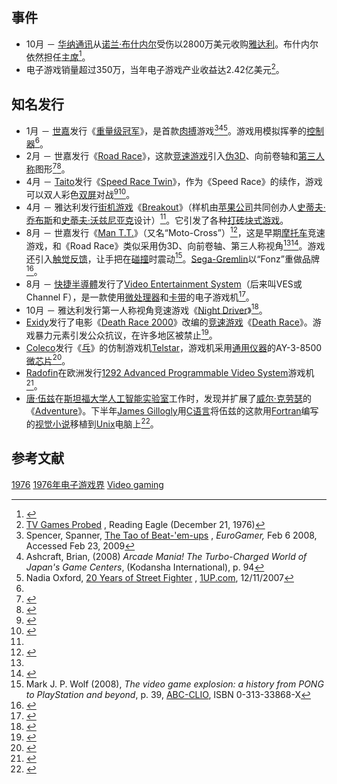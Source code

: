 {{NoteTA
| G1=Games
}}

== 事件 ==

* 10月 － [[华纳通讯|华纳通讯]]从[[诺兰·布什内尔|诺兰·布什内尔]]受伤以2800万美元收购[[雅达利|雅达利]]。布什内尔依然担任[[主席|主席]]<ref name="icwhen">{{cite web| author=Thomas, Donald A. Jr| year=2005| title=–1976–| url=http://www.icwhen.com/book/the_1970s/1976.shtml| archiveurl=https://web.archive.org/web/20080212154559/http://www.icwhen.com/book/the_1970s/1976.shtml| archivedate=2008-02-12| format=shtml| work=ICWhen.com| accessdate=18 February 2006| dead-url=yes}}</ref>。
* 电子游戏销量超过350万，当年电子游戏产业收益达2.42亿美元<ref>[http://news.google.com/newspapers?id=wNohAAAAIBAJ&sjid=DaAFAAAAIBAJ&pg=5716,245390 TV Games Probed] {{Wayback|url=http://news.google.com/newspapers?id=wNohAAAAIBAJ&sjid=DaAFAAAAIBAJ&pg=5716,245390 |date=20211003040127 }}, Reading Eagle (December 21, 1976)</ref>。

== 知名发行 ==

* 1月 － [[世嘉|世嘉]]发行《[[重量级冠军|重量级冠军]]》，是首款[[格斗游戏|肉搏]]游戏<ref name="tao">Spencer, Spanner, [http://www.eurogamer.net/articles/the-tao-of-beat-em-ups-article?page=1 The Tao of Beat-'em-ups] {{Wayback|url=http://www.eurogamer.net/articles/the-tao-of-beat-em-ups-article?page=1 |date=20200205133945 }}, ''EuroGamer,'' Feb 6 2008, Accessed Feb 23, 2009</ref><ref name="ashcraft">Ashcraft, Brian, (2008) ''Arcade Mania! The Turbo-Charged World of Japan's Game Centers'', (Kodansha International), p. 94</ref><ref>Nadia Oxford, [http://www.1up.com/features/20-years-street-fighter 20 Years of Street Fighter] {{Webarchive|url=https://archive.today/20121206043053/http://www.1up.com/features/20-years-street-fighter |date=2012-12-06 }}, [[1UP.com|1UP.com]], 12/11/2007</ref>。游戏用模拟挥拳的[[游戏控制器|控制器]]<ref name="tao" />。
* 2月 － 世嘉发行《[[Road_Race|Road Race]]》，这款[[竞速游戏|竞速游戏]]引入[[伪3D|伪3D]]、向前卷轴和[[第三人称游戏|第三人称]]图形<ref>{{Cite web |url=http://www.arcade-history.com/?n=road-race&page=detail&id=14493 |title=Road Race arcade video game by SEGA Enterprises (1976)<!-- 机器人生成的标题 --> |accessdate=2015-01-23 |archive-date=2020-08-28 |archive-url=https://web.archive.org/web/20200828152643/https://www.arcade-history.com/?n=road-race&page=detail&id=14493 |dead-url=no }}</ref><ref name="road_race">{{KLOV game|12733|Road Race}}</ref>。
* 4月 － [[Taito|Taito]]发行《[[Speed_Race_Twin|Speed Race Twin]]》，作为《Speed Race》的续作，游戏可以双人彩色[[多监视器|双屏]]对战<ref>{{Cite web |url=http://www.arcade-history.com/?n=speed-race-twin&page=detail&id=19477 |title=Speed Race Twin arcade video game by Taito (1976)<!-- 机器人生成的标题 --> |accessdate=2015-01-23 |archive-date=2020-11-28 |archive-url=https://web.archive.org/web/20201128025618/https://www.arcade-history.com/?n=speed-race-twin&page=detail&id=19477 |dead-url=no }}</ref><ref>{{KLOV game|9711|Speed Race Twin}}</ref>。
* 4月 － 雅达利发行[[街机游戏|街机游戏]]《[[Breakout|Breakout]]》（样机由[[苹果公司|苹果公司]]共同创办人[[史蒂夫·乔布斯|史蒂夫·乔布斯]]和[[史蒂夫·沃兹尼亚克|史蒂夫·沃兹尼亚克]]设计）<ref name="icwhen" />。它引发了各种[[打砖块|打砖块式游戏]]。
* 8月 － 世嘉发行《[[Man_T.T.|Man T.T.]]》（又名“Moto-Cross”）<ref>{{Cite web |url=http://www.arcade-history.com/?n=man-t.t.&page=detail&id=26084 |title=Ryu ga Gotoku Zero: Chikai no Basho sony playstation 3 game by SEGA (2016)<!-- 机器人生成的标题 --> |accessdate=2015-01-23 |archive-date=2020-08-28 |archive-url=https://web.archive.org/web/20200828151156/https://www.arcade-history.com/?n=man-t.t.&page=detail&id=26084 |dead-url=no }}</ref>，这是早期[[摩托车|摩托车]]竞速游戏，和《Road Race》类似采用伪3D、向前卷轴、第三人称视角<ref name="road_race" /><ref name="Moto">{{KLOV game|12812|Moto-Cross}}</ref>。游戏还引入[[触觉反馈|触觉反馈]]，让手把在[[碰撞检测|碰撞]]时震动<ref>Mark J. P. Wolf (2008), ''The video game explosion: a history from PONG to PlayStation and beyond'', p. 39, [[ABC-CLIO|ABC-CLIO]], ISBN 0-313-33868-X</ref>。[[Gremlin_Industries|Sega-Gremlin]]以“Fonz”重做品牌<ref name="Fonz">{{KLOV game|id=12812|name=Fonz}}</ref>。
* 8月 － [[快捷半導體|快捷半導體]]发行了[[Channel_F|Video Entertainment System]]（后来叫VES或Channel F），是一款使用[[微处理器|微处理器]]和[[ROM卡带|卡带]]的电子游戏机<ref name="channelf">{{cite web| title=Fairchild Video Entertainment System/Channel F| url=http://www.classicgaming.com/museum/channelf/| archiveurl=https://web.archive.org/web/20110520113518/http://www.classicgaming.com/museum/channelf/| archivedate=2011-05-20| work=[http://www.classicgaming.com/ ClassicGaming.com]| accessdate=18 February 2006| dead-url=yes}}</ref>。
* 10月 － 雅达利发行第一人称视角竞速游戏《[[Night_Driver|Night Driver]]》<ref>{{Cite web |url=http://www.arcade-history.com/?n=night-driver-upright-model&page=detail&id=26054 |title=Night Driver arcade video game by Atari, Inc. (1976)<!-- 机器人生成的标题 --> |accessdate=2015-01-23 |archive-date=2020-08-28 |archive-url=https://web.archive.org/web/20200828143956/https://www.arcade-history.com/?n=night-driver-upright-model&page=detail&id=26054 |dead-url=no }}</ref>。
* [[Exidy|Exidy]]发行了电影《[[Death_Race_2000|Death Race 2000]]》改编的[[竞速游戏|竞速游戏]]《[[Death_Race_(游戏)|Death Race]]》。游戏暴力元素引发公众抗议，在许多地区被禁止<ref name="deathrace">{{cite web| author=Gonzalez, Lauren| title=When Two Tribes Go to War: A History of Video Game Controversy / The Major Offenders| url=http://www.gamespot.com/features/6090892/p-2.html| work=[http://www.gamespot.com/ GameSpot]| accessdate=18 February 2006| archiveurl=https://www.webcitation.org/5QPSTXWbi?url=http://www.gamespot.com/| archivedate=2007-07-17| deadurl=no}}</ref>。
* [[Coleco|Coleco]]发行《[[乓|乓]]》的仿制游戏机[[Coleco_Telstar|Telstar]]，游戏机采用[[通用仪器|通用仪器]]的AY-3-8500[[集成电路|微芯片]]<ref name="telstar">{{cite web| author=Winter, David| year=2006| title=Coleco Telstar| url=http://www.pong-story.com/coleco_telstar.htm| work=[http://www.pong-story.com/ PONG-Story]| accessdate=18 February 2006| archiveurl=https://web.archive.org/web/20060302100623/http://www.pong-story.com/coleco_telstar.htm| archivedate=2006-03-02| deadurl=no}}</ref>。
* [[Radofin|Radofin]]在欧洲发行[[1292_Advanced_Programmable_Video_System|1292 Advanced Programmable Video System]]游戏机<ref name="1292apvs">{{cite web| author=Hansen, Dale| year=2002| title=1292 Advanced Programmable Video System FAQ version APVS.01| url=http://www.digitpress.com/faq/1292faq.txt| archiveurl=https://web.archive.org/web/20100513024714/http://www.digitpress.com/faq/1292faq.txt| archivedate=2010-05-13| format=text| accessdate=18 February 2006| dead-url=yes}}</ref>。
* [[唐·伍兹|唐·伍兹]]在[[斯坦福大学人工智能实验室|斯坦福大学人工智能实验室]]工作时，发现并扩展了[[威尔·克劳瑟|威尔·克劳瑟]]的《[[Colossal_Cave_Adventure|Adventure]]》。下半年[[James_Gillogly|James Gillogly]]用[[C语言|C语言]]将伍兹的这款用[[Fortran|Fortran]]编写的[[视觉小说|视觉小说]]移植到[[Unix|Unix]]电脑上<ref name="adventure">{{cite web| author=Adams, Rick| title=A history of 'Adventure'| url=http://www.rickadams.org/adventure/a_history.html| work=The Colossal Cave Adventure page| accessdate=17 February 2006| archive-date=2011-05-17| archive-url=https://web.archive.org/web/20110517000635/http://www.rickadams.org/adventure/a_history.html| dead-url=no}}</ref>。

== 参考文献 ==
{{reflist}}

{{电子游戏史}}

{{DEFAULTSORT:1976 In Video Gaming}}
[[Category:1970年代电子游戏界|1976]]
[[Category:1976年电子游戏界|]]
[[Category:1976年|Video gaming]]